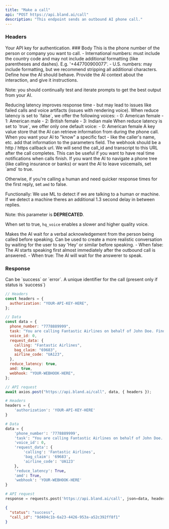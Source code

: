 ```yaml
---
title: "Make a call"
api: "POST https://api.bland.ai/call"
description: "This endpoint sends an outbound AI phone call."
---
```


### Headers

<ParamField header="authorization" type="string">
  Your API key for authentication.
</ParamField>
### Body

<ParamField body="phone_number" type="string" required>
  This is the phone number of the person or company you want to call. -
  International numbers: must include the country code and may not include
  additional formatting (like parentheses and dashes). E.g. '+447700900077'. -
  U.S. numbers: may include formatting, but we recommend stripping all
  additional characters.
</ParamField>

<ParamField body="task" type="string" required>
  Define how the AI should behave. Provide the AI context about the interaction, and give it instructions.

Note: you should continually test and iterate prompts to get the best output from your AI.

</ParamField>

<ParamField body="reduce_latency" type="boolean" default="true">
  Reducing latency improves response time - but may lead to issues like failed
  calls and voice artifacts (issues with rendering voice).
</ParamField>

<ParamField body="voice_id" type="number" default="0">
  When reduce latency is set to `false`, we offer the following voices: - 0:
  American female - 1: American male - 2: British female - 3: Indian male When
  reduce latency is set to `true`, we offer only one default voice: - 0:
  American female
</ParamField>

<ParamField body="request_data" type="object">
  A key value store that the AI can retrieve information from during the phone
  call. When you want your AI to "know" a specific fact - like the caller's
  name, etc. add that information to the parameters field.
</ParamField>

<ParamField body="webhook" type="string">
  The webhook should be a http / https callback url. We will send the call_id
  and transcript to this URL after the call completes. This can be useful if you
  want to have real time notifications when calls finish.
</ParamField>

<ParamField body="amd" type="boolean" default="false">
  If you want the AI to navigate a phone tree (like calling insurance or banks) or want the AI to leave voicemails, set `amd` to true.

Otherwise, if you're calling a human and need quicker response times for the first reply, set `amd` to false.

Functionally: We use ML to detect if we are talking to a human or machine. If we detect a machine theres an additional 1.3 second delay in between replies.

</ParamField>

<ParamField body="hq_voice" type="boolean" default="false">
  Note: this parameter is <strong>DEPRECATED</strong>.

When set to true, `hq_voice` enables a slower and higher quality voice.

</ParamField>

<ParamField body="wait_for_greeting" type="boolean" default="false">
  Makes the AI wait for a verbal acknowledgement from the person being called
  before speaking. Can be used to create a more realistic conversation by
  waiting for the user to say 'Hey' or similar before speaking. - When false:
  The AI starts speaking first almost immediately after the outbound call is
  answered. - When true: The AI will wait for the answerer to speak.
</ParamField>

### Response

<ResponseField name="status" type="string">
  Can be `success` or `error`.
</ResponseField>

<ResponseField name="call_id" type="string">
  A unique identifier for the call (present only if status is `success`)
</ResponseField>

<RequestExample>

```javascript SendCall.js
// Headers
const headers = {
  authorization: "YOUR-API-KEY-HERE",
};

// Data
const data = {
  phone_number: "7778889999",
  task: "You are calling Fantastic Airlines on behalf of John Doe. Find out where John's Bags are located.",
  voice_id: 0,
  request_data: {
    calling: "Fantastic Airlines",
    bag_claim: "69683",
    airline_code: "UA123",
  },
  reduce_latency: true,
  amd: true,
  webhook: "YOUR-WEBHOOK-HERE",
};

// API request
await axios.post("https://api.bland.ai/call", data, { headers });
```

```python SendCall.py
# Headers
headers = {
    'authorization': 'YOUR-API-KEY-HERE'
}

# Data
data = {
    'phone_number': '7778889999',
    'task': "You are calling Fantastic Airlines on behalf of John Doe. Find the location of out where John's Bags are located.",
    'voice_id': 0,
    'request_data': {
        'calling': 'Fantastic Airlines',
        'bag_claim': '69683',
        'airline_code': 'UA123'
    },
    'reduce_latency': True,
    'amd': True,
    'webhook': 'YOUR-WEBHOOK-HERE'
}

# API request
response = requests.post('https://api.bland.ai/call', json=data, headers=headers)
```

</RequestExample>

<ResponseExample>

```json Response
{
  "status": "success",
  "call_id": "9d404c1b-6a23-4426-953a-a52c392ff8f1"
}
```

</ResponseExample>
